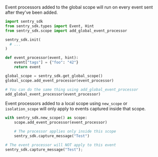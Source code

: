 Event processors added to the global scope will run on every event sent after they've been added.

```python
import sentry_sdk
from sentry_sdk.types import Event, Hint
from sentry_sdk.scope import add_global_event_processor

sentry_sdk.init(
  # ...
)

def event_processor(event, hint):
    event["tags"] = {"foo": "42"}
    return event

global_scope = sentry_sdk.get_global_scope()
global_scope.add_event_processor(event_processor)

# You can do the same thing using add_global_event_processor
add_global_event_processor(event_processor)
```

Event processors added to a local scope using `new_scope` or `isolation_scope` will only apply to events captured inside that scope.

```python
with sentry_sdk.new_scope() as scope:
    scope.add_event_processor(event_processor)

    # The processor applies only inside this scope
    sentry_sdk.capture_message("Test")

# The event processor will NOT apply to this event
sentry_sdk.capture_message("Test");
```
